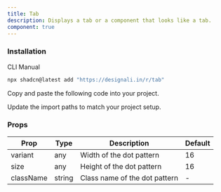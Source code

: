 ```yaml
---
title: Tab
description: Displays a tab or a component that looks like a tab.
component: true
---
```


<div className="grid gap-3 lg:grid-cols-1 xl:grid-cols-2">
  <ComponentPreview name="tab-01" />
  <ComponentPreview name="tab-02" />
  <ComponentPreview name="tab-03" />
  <ComponentPreview name="tab-04" />
  <ComponentPreview name="tab-05" />
  <ComponentPreview name="tab-06" />
  <ComponentPreview name="tab-07" />
  <ComponentPreview name="tab-08" />
  <ComponentPreview name="tab-09" />
  <ComponentPreview name="tab-10" />
  <ComponentPreview name="tab-11" />
  <ComponentPreview name="tab-12" />
  <ComponentPreview name="tab-13" />
  <ComponentPreview name="tab-14" />
  <ComponentPreview name="tab-15" />
  <ComponentPreview name="tab-16" />
  <ComponentPreview name="tab-17" />
  <ComponentPreview name="tab-18" />
  <ComponentPreview name="tab-19" />
  <ComponentPreview name="tab-20" />
</div>

### Installation

<Tabs defaultValue="cli">

<TabsList>
  <TabsTrigger value="cli">CLI</TabsTrigger>
  <TabsTrigger value="manual">Manual</TabsTrigger>
</TabsList>
<TabsContent value="cli">

```bash
npx shadcn@latest add "https://designali.in/r/tab"
```

</TabsContent>

<TabsContent className="flex w-full"  value="manual">

<Steps>

<Step>Copy and paste the following code into your project.</Step>

<ComponentSource name="tabs" />

<Step>Update the import paths to match your project setup.</Step>

</Steps>

</TabsContent>

</Tabs>

### Props

| Prop      | Type   | Description                   | Default |
| --------- | ------ | ----------------------------- | ------- |
| variant   | any    | Width of the dot pattern      | 16      |
| size      | any    | Height of the dot pattern     | 16      |
| className | string | Class name of the dot pattern | -       |
